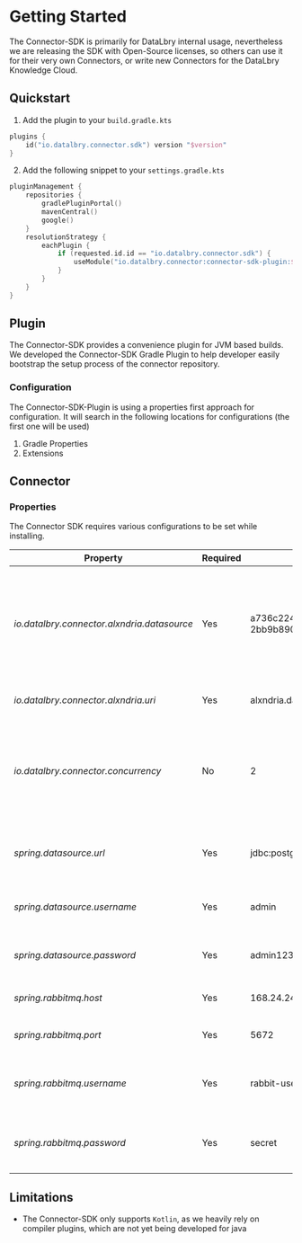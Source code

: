 # Getting Started

The Connector-SDK is primarily for DataLbry internal usage, nevertheless we are releasing the SDK with Open-Source licenses, so others can use it for their very own Connectors, or write new Connectors for the DataLbry Knowledge Cloud.

## Quickstart

1. Add the plugin to your `build.gradle.kts`

```kotlin
plugins {
    id("io.datalbry.connector.sdk") version "$version"
}
```

2. Add the following snippet to your `settings.gradle.kts`
```kotlin
pluginManagement {
    repositories {
        gradlePluginPortal()
        mavenCentral()
        google()
    }
    resolutionStrategy {
        eachPlugin {
            if (requested.id.id == "io.datalbry.connector.sdk") {
                useModule("io.datalbry.connector:connector-sdk-plugin:$version")
            }
        }
    }
}
```

## Plugin
The Connector-SDK provides a convenience plugin for JVM based builds. 
We developed the Connector-SDK Gradle Plugin to help developer easily bootstrap the setup process of the connector repository.

### Configuration

The Connector-SDK-Plugin is using a properties first approach for configuration.
It will search in the following locations for configurations (the first one will be used)

1. Gradle Properties
2. Extensions

## Connector

### Properties
The Connector SDK requires various configurations to be set while installing.

| Property | Required | Example| Default | Description |
| --- | --- | --- | --- | --- |
| *io.datalbry.connector.alxndria.datasource* | Yes | a736c224-aa4d-457b-ae7f-2bb9b890d17d | - | The Alxndria datasource to use for synchronization. There must always be a 1:1 relationship between Connector and Datasource. |
| *io.datalbry.connector.alxndria.uri* | Yes | alxndria.datalbry.io | - | The URI to the Alxndria instance. |
| *io.datalbry.connector.concurrency* | No | 2 | 1 | The Concurrency level of the Connector. 2 will result into having two parallel worker per connector instance. |
| *spring.datasource.url* | Yes | jdbc:postgresql://host:port/database | - | The Postgres database to store the traversal information in |
| *spring.datasource.username* | Yes | admin | - | The user to authenticate to the database with |
| *spring.datasource.password* | Yes | admin123 | - | The password to authenticate to the database with |
| *spring.rabbitmq.host* | Yes | 168.24.24.0 | - | The host of the RabbitMQ broker |
| *spring.rabbitmq.port* | Yes | 5672 | - | The port of the RabbitMQ broker |
| *spring.rabbitmq.username* | Yes | rabbit-user | - | The user to authenticate with to the RabbitMQ broker with |
| *spring.rabbitmq.password* | Yes | secret | - | The password to authenticate with to the RabbitMQ broker with |

## Limitations
* The Connector-SDK only supports `Kotlin`, as we heavily rely on compiler plugins, which are not yet being developed for java
